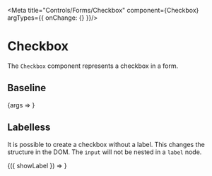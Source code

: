 
<Meta title="Controls/Forms/Checkbox" component={Checkbox} argTypes={{ onChange: {} }}/>

# Checkbox

The `Checkbox` component represents a checkbox in a form.

## Baseline

<Canvas>
	<Story name="Baseline" args={{
		label: 'I am a furry.',
		checked: true,
	}}>
		{args => <Checkbox {...args}/>}
	</Story>
</Canvas>

<ArgsTable story="Baseline"/>

## Labelless

It is possible to create a checkbox without a label. This changes the structure in the DOM. The `input` will not be nested in a `label` node.

<Canvas>
	<Story name="Labelless" args={{
		showLabel: true,
	}}>
		{({ showLabel }) => <Checkbox value="example" label={showLabel ? 'Now you see me' : undefined}/>}
	</Story>
</Canvas>

<ArgsTable story="Labelless"/>
